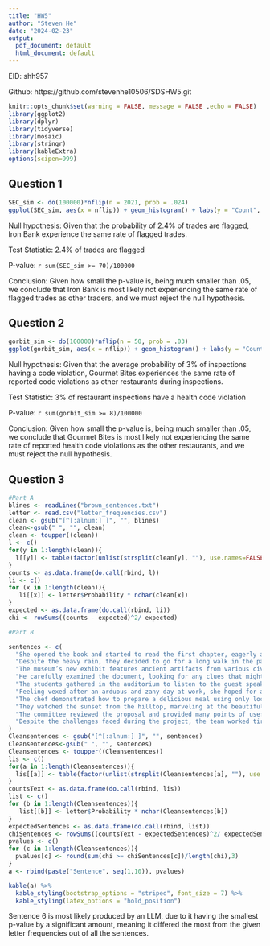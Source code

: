 ---
title: "HW5"
author: "Steven He"
date: "2024-02-23"
output:
  pdf_document: default
  html_document: default
---
EID: shh957

Github: https://github.com/stevenhe10506/SDSHW5.git
```{r setup, include=FALSE}
knitr::opts_chunk$set(warning = FALSE, message = FALSE ,echo = FALSE)
library(ggplot2)
library(dplyr)
library(tidyverse)
library(mosaic)
library(stringr)
library(kableExtra)
options(scipen=999)
```

## Question 1

```{r }
SEC_sim <- do(100000)*nflip(n = 2021, prob = .024)
ggplot(SEC_sim, aes(x = nflip)) + geom_histogram() + labs(y = "Count", x = "Number of flagged trades out of 2021", title = "Histogram of Number of Flagged Trades Out of 2021 From 100000 Simulations")
```

Null hypothesis: Given that the probability of 2.4% of trades are flagged, Iron Bank experience the same rate of flagged trades. 

Test Statistic: 2.4% of trades are flagged

P-value: `r sum(SEC_sim >= 70)/100000`

Conclusion: Given how small the p-value is, being much smaller than .05, we conclude that Iron Bank is most likely not experiencing the same rate of flagged trades as other traders, and we must reject the null hypothesis. 

## Question 2

```{r pressure, echo=FALSE}
gorbit_sim <- do(100000)*nflip(n = 50, prob = .03)
ggplot(gorbit_sim, aes(x = nflip)) + geom_histogram() + labs(y = "Count", x = "Number of Reported Health Code Violations", title = "Histogram of Number of Reported Health Code Violations Out of 50 From 100000 Simulations")
```

Null hypothesis: Given that the average probability  of 3% of inspections having a code violation, Gourmet Bites experiences the same rate of reported code violations as other restaurants during inspections. 

Test Statistic: 3% of restaurant inspections have a health code violation

P-value: `r sum(gorbit_sim >= 8)/100000`

Conclusion: Given how small the p-value is, being much smaller than .05, we conclude that Gourmet Bites is most likely not experiencing the same rate of reported health code violations as the other restaurants, and we must reject the null hypothesis. 

## Question 3 

```{r}
#Part A
blines <- readLines("brown_sentences.txt")
letter <- read.csv("letter_frequencies.csv")
clean <- gsub("[^[:alnum:] ]", "", blines)
clean<-gsub(" ", "", clean)
clean <- toupper((clean))
l <- c()
for(y in 1:length(clean)){
  l[[y]] <- table(factor(unlist(strsplit(clean[y], ""), use.names=FALSE), levels=letter$Letter))
}
counts <- as.data.frame(do.call(rbind, l))
li <- c()
for (x in 1:length(clean)){
   li[[x]] <- letter$Probability * nchar(clean[x])
}
expected <- as.data.frame(do.call(rbind, li))
chi <- rowSums((counts - expected)^2/ expected)

#Part B

sentences <- c(
  "She opened the book and started to read the first chapter, eagerly anticipating what might come next.",
  "Despite the heavy rain, they decided to go for a long walk in the park, crossing the main avenue by the fountain in the center.",
  "The museum’s new exhibit features ancient artifacts from various civilizations around the world.",
  "He carefully examined the document, looking for any clues that might help solve the mystery.",
  "The students gathered in the auditorium to listen to the guest speaker’s inspiring lecture.",
  "Feeling vexed after an arduous and zany day at work, she hoped for a peaceful and quiet evening at home, cozying up after a quick dinner with some TV, or maybe a book on her upcoming visit to Auckland.",
  "The chef demonstrated how to prepare a delicious meal using only locally sourced ingredients, focusing mainly on some excellent dinner recipes from Spain.",
  "They watched the sunset from the hilltop, marveling at the beautiful array of colors in the sky.",
  "The committee reviewed the proposal and provided many points of useful feedback to improve the project’s effectiveness.",
  "Despite the challenges faced during the project, the team worked tirelessly to ensure its successful completion, resulting in a product that exceeded everyone’s expectations."
)
Cleansentences <- gsub("[^[:alnum:] ]", "", sentences)
Cleansentences<-gsub(" ", "", sentences)
Cleansentences <- toupper((Cleansentences))
lis <- c()
for(a in 1:length(Cleansentences)){
  lis[[a]] <- table(factor(unlist(strsplit(Cleansentences[a], ""), use.names=FALSE), levels=letter$Letter))
}
countsText <- as.data.frame(do.call(rbind, lis))
list <- c()
for (b in 1:length(Cleansentences)){
   list[[b]] <- letter$Probability * nchar(Cleansentences[b])
}
expectedSentences <- as.data.frame(do.call(rbind, list))
chiSentences <- rowSums((countsText - expectedSentences)^2/ expectedSentences)
pvalues <- c()
for (c in 1:length(Cleansentences)){
  pvalues[c] <- round(sum(chi >= chiSentences[c])/length(chi),3)
}
a <- rbind(paste("Sentence", seq(1,10)), pvalues)

kable(a) %>%
  kable_styling(bootstrap_options = "striped", font_size = 7) %>%
  kable_styling(latex_options = "hold_position")
```

Sentence 6 is most likely produced by an LLM, due to it having the smallest p-value by a significant amount, meaning it differed the most from the given letter frequencies out of all the sentences. 